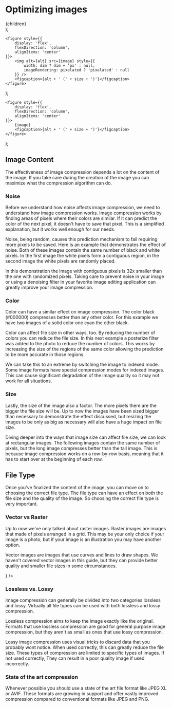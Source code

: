 # Optimizing images

  <div
    style={{
      display: 'grid',
      gridTemplateColumns: 'repeat(2, 1fr)'
    }}>
    {children}
  </div>
);

	<figure style={{
		display: 'flex',
		flexDirection: 'column', 
		alignItems: 'center'
	}}>
		<img alt={alt} src={image} style={{
			width: dim ? dim + 'px' : null,
			imageRendering: pixelated ? 'pixelated' : null
		}} />
		<figcaption>{alt + ' (' + size + ')'}</figcaption>
	</figure>
);

	<figure style={{
		display: 'flex',
		flexDirection: 'column', 
		alignItems: 'center'
	}}>
		{image}
		<figcaption>{alt + ' (' + size + ')'}</figcaption>
	</figure>
);

<!--
- Consider the image content
	- Images with a lot of noise will not compress as well as images without noise.
		- If your image is noisy, use the denoising filter in your favorite image editor.
	- Some colors compress better than others.
		- True black (hex code #000000) compresses the best.
		- Try using different colors in your images to see which are best.
	- Images with fewer colors compress better than images with more colors.
		- Use the posterize filter in your favorite image editor to reduce the colors. Even subtle amounts of posterization will have a measurable impact.
		- If you want to take it a step further consider using indexed mode. If your image has fewer that 256 total colors you may not even notice a difference.
	- Image size is a factor
		- Scale images to only be as big as necessary.
		- Images that are long compress better than images that are tall.
- Use the correct file type
	- When possible use a state-of-the-art file format. JPEG XL or AVIF will provide much better compression than their traditional counterparts.
	- If your favorite image editor doesn't yet support these formats.
		- If your image is a photo use JPEG.
		- If your image is an illustration or line art use PNG. If the option is available, you can also try SVG but the file size is based on the amount of details in the image rather than the number of pixels. 
		- If your image has animation use GIF.
- Use a compression optimizer
	- There are several tools available to optimize the compression of your images.
	- These tools try various combinations of settings to try to get the best possible compression.
	- They are typically easy to use, just drag and drop the images into the application.
	- Make sure to keep back up copies to compare the differences.

-->

## Image Content

The effectiveness of image compression depends a lot on the content of the image. If you take care during the creation of the image you can maximize what the compression algorithm can do.

### Noise

Before we understand how noise affects image compression, we need to understand how image compression works. Image compression works by finding areas of pixels where their colors are similar. If it can predict the color of the next pixel, it doesn't have to save that pixel. This is a simplified explanation, but it works well enough for our needs.

Noise, being random, causes this prediction mechanism to fail requiring more pixels to be saved. Here is an example that demonstrates the effect of noise. Both of these images contain the same number of black and white pixels. In the first image the white pixels form a contiguous region, in the second image the white pixels are randomly placed.

<ImageCompare>
	<ComparisonImage
		alt="Image with randomized pixels"
		size="96KB"
		image={require('./noise-noised.png').default}
	/>
	<ComparisonImage
		alt="Image with contiguous pixels"
		size="3KB"
		image={require('./noise-ordered.png').default}
	/>
</ImageCompare>

In this demonstration the image with contiguous pixels is 32x smaller than the one with randomized pixels. Taking care to prevent noise in your image or using a denoising filter in your favorite image editing application can greatly improve your image compression.

### Color

Color can have a similar effect on image compression. The color black (#000000) compresses better than any other color. For this example we have two images of a solid color one cyan the other black.

<ImageCompare>
	<ComparisonImage
		alt="Other Color Image"
		size="5KB"
		image={require('./color-other.png').default}
	/>
	<ComparisonImage
		alt="Black Image"
		size="3KB"
		image={require('./color-black.png').default}
	/>
</ImageCompare>

Color can affect file size in other ways, too. By reducing the number of colors you can reduce the file size. In this next example a posterize filter was added to the photo to reduce the number of colors. This works by increasing the size of the regions of the same color allowing the prediction to be more accurate in those regions.

We can take this to an extreme by switching the image to indexed mode. Some image formats have special compression modes for indexed images. This can cause significant degradation of the image quality so it may not work for all situations.

<ImageCompare>
	<ComparisonImage
		alt="Original Image"
		size="425KB"
		image={require('./color-grace-hopper-orig.png').default}
	/>
	<ComparisonImage
		alt="Posterized"
		size="381KB"
		image={require('./color-grace-hopper-posterized.png').default}
	/>
	<ComparisonImage
		alt="Indexed"
		size="142KB"
		image={require('./color-grace-hopper-indexed.png').default}
	/>
</ImageCompare>

### Size

Lastly, the size of the image also a factor. The more pixels there are the bigger the file size will be. Up to now the images have been sized bigger than necessary to demonstrate the effect discussed, but resizing the images to be only as big as necessary will also have a huge impact on file size.

<ImageCompare>
	<ComparisonImage
		alt="1024px Image"
		size="8KB"
		dim="256"
		image={require('./size-1024px.png').default}
	/>
	<ComparisonImage
		alt="256px Image"
		size="6KB"
		dim="256"
		image={require('./size-256px.png').default}
	/>
</ImageCompare>

Diving deeper into the ways that image size can affect file size, we can look at rectangular images. The following images contain the same number of pixels, but the long image compresses better than the tall image. This is because image compression works on a row-by-row basis, meaning that it has to start over at the beginning of each row.

<ImageCompare>
	<ComparisonImage
		alt="Tall Image"
		size="6KB"
		dim="32"
		image={require('./size-tall.png').default}
	/>
	<ComparisonImage
		alt="Wide Image"
		size="4KB"
		dim="256"
		image={require('./size-wide.png').default}
	/>
</ImageCompare>

## File Type

Once you've finalized the content of the image, you can move on to choosing the correct file type. The file type can have an effect on both the file size and the quality of the image. So choosing the correct file type is very important.

### Vector vs Raster

Up to now we've only talked about raster images. Raster images are images that made of pixels arranged in a grid. This may be your only choice if your image is a photo, but if your image is an illustration you may have another option.

Vector images are images that use curves and lines to draw shapes. We haven't covered vector images in this guide, but they can provide better quality and smaller file sizes in some circumstances.


<ImageCompare>
	<ComparisonSvg
		alt="Vector image (SVG)"
		size="476 bytes"
		dim="256"
		image={<LossySvg style={{width: '256px', height: '256px'}} />}
	/>
	<ComparisonImage
		alt="Raster image (PNG)"
		size="415 bytes"
		dim="256"
		pixelated
		image={require('./loss-lossless.png').default}
	/>
</ImageCompare>

### Lossless vs. Lossy

Image compression can generally be divided into two categories lossless and lossy. Virtually all file types can be used with both lossless and lossy compression.

Lossless compression aims to keep the image exactly like the original. Formats that use lossless compression are good for general purpose image compression, but they aren't as small as ones that use lossy compression.

Lossy image compression uses visual tricks to discard data that you probably wont notice. When used correctly, this can greatly reduce the file size. These types of compression are limited to specific types of images. If not used correctly, They can result in a poor quality image if used incorrectly.

<ImageCompare>
	<ComparisonImage
		alt="Lossless compression (PNG)"
		size="415 bytes"
		dim="256"
		pixelated
		image={require('./loss-lossless.png').default}
	/>
	<ComparisonImage
		alt="Lossy compression (incorrectly used) (JPEG)"
		size="1KB"
		dim="256"
		pixelated
		image={require('./loss-lossy.jpeg').default}
	/>
</ImageCompare>

### State of the art compression

Whenever possible you should use a state of the art file format like JPEG XL or AVIF. These formats are growing in support and offer vastly improved compression compared to conventional formats like JPEG and PNG.


